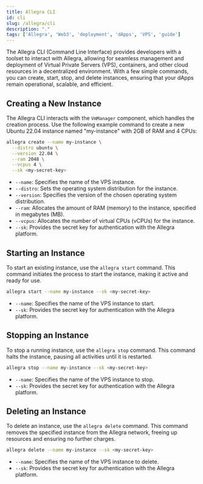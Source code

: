 ```yaml
---
title: Allegra CLI
id: cli
slug: /allegra/cli
description: "."
tags: ['Allegra', 'Web3', 'deployment', 'dApps', 'VPS', 'guide']
---
```


The Allegra CLI (Command Line Interface) provides developers with a toolset to interact with Allegra, allowing for seamless management and deployment of Virtual Private Servers (VPS), containers, and other cloud resources in a decentralized environment. With a few simple commands, you can create, start, stop, and delete instances, ensuring that your dApps remain operational, scalable, and efficient.

## Creating a New Instance

The Allegra CLI interacts with the `VmManager` component, which handles the creation process. Use the following example command to create a new Ubuntu 22.04 instance named "my-instance" with 2GB of RAM and 4 CPUs:

```sh
allegra create --name my-instance \
  --distro ubuntu \
  --version 22.04 \
  --ram 2048 \
  --vcpus 4 \
  --sk <my-secret-key>
```

- `--name`: Specifies the name of the VPS instance.
- `--distro`: Sets the operating system distribution for the instance.
- `--version`: Specifies the version of the chosen operating system distribution.
- `--ram`: Allocates the amount of RAM (memory) to the instance, specified in megabytes (MB).
- `--vcpus`: Allocates the number of virtual CPUs (vCPUs) for the instance.
- `--sk`: Provides the secret key for authentication with the Allegra platform.

## Starting an Instance

To start an existing instance, use the `allegra start` command. This command initiates the process to start the instance, making it active and ready for use.

```sh
allegra start --name my-instance --sk <my-secret-key>
```

- `--name`: Specifies the name of the VPS instance to start.
- `--sk`: Provides the secret key for authentication with the Allegra platform.

## Stopping an Instance

To stop a running instance, use the `allegra stop` command. This command halts the instance, pausing all activities until it is restarted.

```sh
allegra stop --name my-instance --sk <my-secret-key>
```

- `--name`: Specifies the name of the VPS instance to stop.
- `--sk`: Provides the secret key for authentication with the Allegra platform.

## Deleting an Instance

To delete an instance, use the `allegra delete` command. This command removes the specified instance from the Allegra network, freeing up resources and ensuring no further charges.

```sh
allegra delete --name my-instance --sk <my-secret-key>
```

- `--name`: Specifies the name of the VPS instance to delete.
- `--sk`: Provides the secret key for authentication with the Allegra platform.
